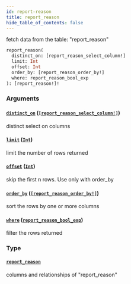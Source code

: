 ```yaml
---
id: report-reason
title: report_reason
hide_table_of_contents: false
---
```


fetch data from the table: "report_reason"

```graphql
report_reason(
  distinct_on: [report_reason_select_column!]
  limit: Int
  offset: Int
  order_by: [report_reason_order_by!]
  where: report_reason_bool_exp
): [report_reason!]!
```

### Arguments

#### [`distinct_on`](#) ([`[report_reason_select_column!]`](../enums/report-reason-select-column))

distinct select on columns

#### [`limit`](#) ([`Int`](../scalars/int))

limit the number of rows returned

#### [`offset`](#) ([`Int`](../scalars/int))

skip the first n rows. Use only with order_by

#### [`order_by`](#) ([`[report_reason_order_by!]`](../inputs/report-reason-order-by))

sort the rows by one or more columns

#### [`where`](#) ([`report_reason_bool_exp`](../inputs/report-reason-bool-exp))

filter the rows returned

### Type

#### [`report_reason`](../objects/report-reason)

columns and relationships of "report_reason"
